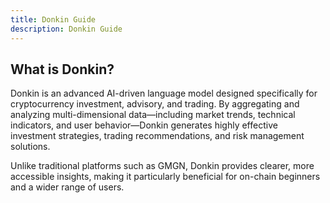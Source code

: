 ```yaml
---
title: Donkin Guide
description: Donkin Guide
---
```


## What is Donkin?

Donkin is an advanced AI-driven language model designed specifically for cryptocurrency investment, advisory, and trading. By aggregating and analyzing multi-dimensional data—including market trends, technical indicators, and user behavior—Donkin generates highly effective investment strategies, trading recommendations, and risk management solutions.

Unlike traditional platforms such as GMGN, Donkin provides clearer, more accessible insights, making it particularly beneficial for on-chain beginners and a wider range of users.